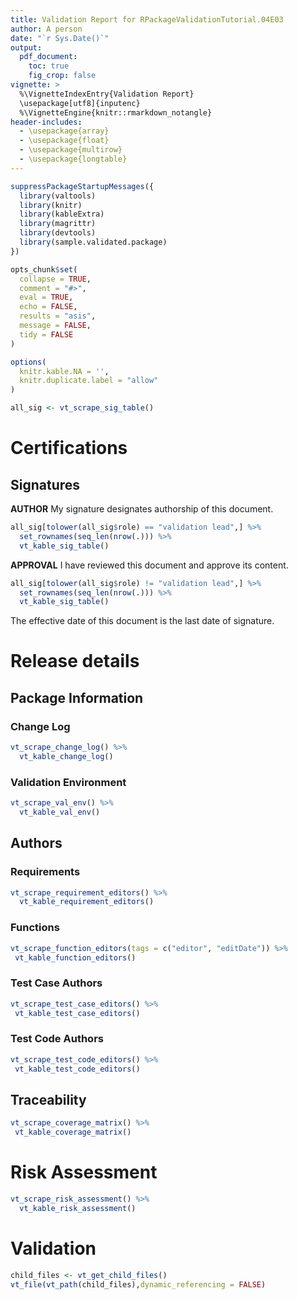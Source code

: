 ```yaml
---
title: Validation Report for RPackageValidationTutorial.04E03
author: A person
date: "`r Sys.Date()`"
output:
  pdf_document:
    toc: true
    fig_crop: false
vignette: >
  %\VignetteIndexEntry{Validation Report}
  \usepackage[utf8]{inputenc}
  %\VignetteEngine{knitr::rmarkdown_notangle}
header-includes:
  - \usepackage{array}
  - \usepackage{float}
  - \usepackage{multirow}
  - \usepackage{longtable}
---
```



```r
suppressPackageStartupMessages({
  library(valtools)
  library(knitr)
  library(kableExtra)
  library(magrittr)
  library(devtools)
  library(sample.validated.package)
})

opts_chunk$set(
  collapse = TRUE,
  comment = "#>",
  eval = TRUE,
  echo = FALSE,
  results = "asis",
  message = FALSE,
  tidy = FALSE
)

options(
  knitr.kable.NA = '',
  knitr.duplicate.label = "allow"
)

```

```r
all_sig <- vt_scrape_sig_table() 
```

\newpage

# Certifications

## Signatures

**AUTHOR** My signature designates authorship of this document.

```r
all_sig[tolower(all_sig$role) == "validation lead",] %>%
  set_rownames(seq_len(nrow(.))) %>%
  vt_kable_sig_table()
```

**APPROVAL** I have reviewed this document and approve its content.

```r

all_sig[tolower(all_sig$role) != "validation lead",] %>%
  set_rownames(seq_len(nrow(.))) %>% 
  vt_kable_sig_table()

```

The effective date of this document is the last date of signature.

\newpage

# Release details

## Package Information

### Change Log

```r
vt_scrape_change_log() %>% 
  vt_kable_change_log()
```

### Validation Environment

```r
vt_scrape_val_env() %>% 
  vt_kable_val_env()
```


## Authors

### Requirements 


```r
vt_scrape_requirement_editors() %>% 
  vt_kable_requirement_editors()
```

### Functions

```r
vt_scrape_function_editors(tags = c("editor", "editDate")) %>%
 vt_kable_function_editors()

```

### Test Case Authors

```r
vt_scrape_test_case_editors() %>%
 vt_kable_test_case_editors()
```

### Test Code Authors

```r
vt_scrape_test_code_editors() %>%
 vt_kable_test_code_editors()
```

## Traceability

```r
vt_scrape_coverage_matrix() %>% 
 vt_kable_coverage_matrix()
```


# Risk Assessment

```r
vt_scrape_risk_assessment() %>% 
  vt_kable_risk_assessment()
```

\newpage

# Validation



```r
child_files <- vt_get_child_files()
vt_file(vt_path(child_files),dynamic_referencing = FALSE)
```
